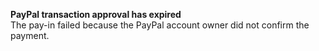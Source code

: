   
<Card title="201003" href="/development-ressources/errors/codes/201003">  

 **PayPal transaction approval has expired**  
 The pay-in failed because the PayPal account owner did not confirm the payment.  

</Card>